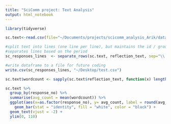 ```yaml
---
title: "SciComm project: Text Analysis"
output: html_notebook
---
```

```r
library(tidyverse)

sc.text<-read.csv(file="~/Documents/projects/scicomm_analysis_Arik/data/treatment_assignment_responses.csv")
```

```r
#split text into lines (one line per line), but maintains the id / group / response week
#separates lines based on the period
sc_responses_lines  <- separate_rows(sc.text, reflection_text, sep="\\.") 

#write dataframe to a file for future coding 
write.csv(sc_responses_lines, "~/Desktop/test.csv")
```

```r
sc.text$wordcount <- sapply(sc.text$reflection_text, function(x) length(unlist(strsplit(as.character(x), "\\W+"))))

sc.text %>%
  group_by(response_no) %>%
  summarise(avg_count = mean(wordcount)) %>%
  ggplot(aes(x=as.factor(response_no), y= avg_count, label = round(avg_count, digits = 1))) + 
    geom_bar(stat = "identity", fill = "white", color = "black") + 
  geom_text(vjust = -2) + 
  ylim(0, 110)
   
  
```